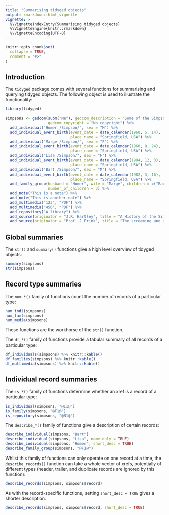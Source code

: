 ```yaml
---
title: "Summarising tidyged objects"
output: rmarkdown::html_vignette
vignette: >
  %\VignetteIndexEntry{Summarising tidyged objects}
  %\VignetteEngine{knitr::rmarkdown}
  %\VignetteEncoding{UTF-8}
---
```


```r
knitr::opts_chunk$set(
  collapse = TRUE,
  comment = "#>"
)
```

## Introduction

The `tidyged` package comes with several functions for summarising and querying tidyged objects. The following object is used to illustrate the functionality:

```r
library(tidyged)

simpsons <- gedcom(subm("Me"), gedcom_description = "Some of the Simpsons",
                   gedcom_copyright = "No copyright") %>% 
  add_individual("Homer /Simpson/", sex = "M") %>% 
  add_individual_event_birth(event_date = date_calendar(1960, 5, 14),
                             place_name = "Springfield, USA") %>% 
  add_individual("Marge /Simpson/", sex = "F") %>% 
  add_individual_event_birth(event_date = date_calendar(1960, 8, 24),
                             place_name = "Springfield, USA") %>% 
  add_individual("Lisa /Simpson/", sex = "F") %>% 
  add_individual_event_birth(event_date = date_calendar(1984, 12, 3),
                             place_name = "Springfield, USA") %>% 
  add_individual("Bart /Simpson/", sex = "M") %>% 
  add_individual_event_birth(event_date = date_calendar(1982, 3, 16),
                             place_name = "Springfield, USA") %>% 
  add_family_group(husband = "Homer", wife = "Marge", children = c("Bart", "Lisa"), 
                   number_of_children = 3) %>% 
  add_note("This is a note") %>% 
  add_note("This is another note") %>% 
  add_multimedia("123", "PDF") %>% 
  add_multimedia("456", "PDF") %>%
  add_repository("A library") %>% 
  add_source(originator = "J.R. Hartley", title = "A History of the Simpsons") %>%
  add_source(originator = "Prof. J Frink", title = "The screaming and the pain and the hoyvenglaven")
```

## Global summaries

The `str()` and `summary()` functions give a high level overview of tidyged objects:

```r
summary(simpsons)
str(simpsons)
```

## Record type summaries

The `num_*()` family of functions count the number of records of a particular type:

```r
num_indi(simpsons)
num_fam(simpsons)
num_media(simpsons)
```

These functions are the workhorse of the `str()` function.

The `df_*()` family of functions provide a tabular summary of all records of a particular type:

```r
df_individuals(simpsons) %>% knitr::kable()
df_families(simpsons) %>% knitr::kable()
df_multimedia(simpsons) %>% knitr::kable()
```


## Individual record summaries

The `is_*()` family of functions determine whether an xref is a record of a particular type:

```r
is_individual(simpsons, "@I1@")
is_family(simpsons, "@F1@")
is_repository(simpsons, "@N1@")
```

The `describe_*()` family of functions give a description of certain records:

```r
describe_individual(simpsons, "Bart")
describe_individual(simpsons, "Lisa", name_only = TRUE)
describe_individual(simpsons, "Homer", short_desc = TRUE)
describe_family_group(simpsons, "@F1@")
```

Whilst this family of functions can only operate on one record at a time, the `describe_records()` function can take a whole vector of xrefs, potentially of different types (header, trailer, and duplicate records are ignored by this function):

```r
describe_records(simpsons, simpsons$record)
```

As with the record-specific functions, setting `short_desc = TRUE` gives a shorter description.

```r
describe_records(simpsons, simpsons$record, short_desc = TRUE)
```
